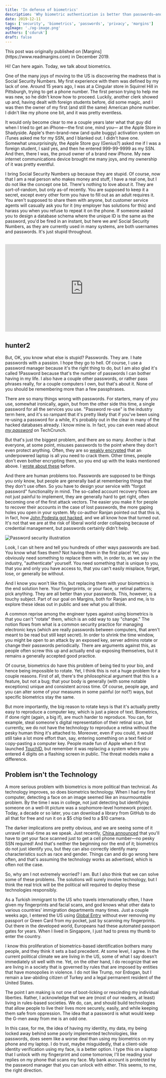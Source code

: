```yaml
---
title: 'In defense of biometrics'
description: 'Why biometric authentication is better than passwords—and how to think about the political implications of widespread biometric systems'
date: 2019-12-11
tags: ['security', 'biometrics', 'passwords', 'privacy', 'margins']
ogImage: './og-image.png'
authors: ['cduruk']
draft: false
---
```




<Callout variant="note">
This post was originally published on [Margins](https://www.readmargins.com) in December 2019.
</Callout>

Hi! Can here again. Today, we talk about biometrics.

One of the many joys of moving to the US is discovering the madness that is Social Security Numbers. My first experience with them was defined by my lack of one. Around 15 years ago, I was at a Cingular store in Squirrel Hill in Pittsburgh, trying to get a phone number. The first person trying to help me was new, so he didn't know how to proceed. Luckily, another clerk showed up and, having dealt with foreign students before, did some magic, and I was then the owner of my first (and still the same) American phone number. I didn't like my phone one bit, and it was pretty eventless.

It would only become clear to me a couple years later what that guy did when I tried to get an iPhone—the first one, mind you— at the Apple Store in Shadyside. Apple's then-brand-new (and quite buggy) activation system on iTunes asked me for my SSN, and I blanked out. I didn't have one. Somewhat unsurprisingly, the Apple Store guy (Genius?) asked me if I was a foreign student, I said yes, and then he entered 999-99-9999 as my SSN. And then, there I was, the proud owner of a brand new iPhone. My new internet communications device brought me many joys, and my ownership of it was pretty eventful.

I bring Social Security Numbers up because they are stupid. Of course, now that I am a real person who makes money and stuff, I have a real one, but I do not like the concept one bit. There's nothing to love about it. They are sort-of-random, but only as-of recently. You are supposed to keep it a secret, except every other form you have to fill out as an adult requires it. You aren't supposed to share them with anyone, but customer service agents will casually ask you for it (my employer has solutions for this) and harass you when you refuse to repeat it on the phone. If someone asked you to design a database schema where the unique ID is the same as the password, you'd be fired in an instant, but here we are! Social Security Numbers, as they are currently used in many systems, are both usernames and passwords. It's just stupid throughout.

<div style="position: relative; padding-bottom: 56.25%; height: 0; overflow: hidden; margin: 2rem 0;">
  <iframe src="https://www.youtube.com/embed/Erp8IAUouus" style="position: absolute; top: 0; left: 0; width: 100%; height: 100%;" frameborder="0" allow="accelerometer; autoplay; clipboard-write; encrypted-media; gyroscope; picture-in-picture" allowfullscreen></iframe>
</div>

## hunter2

But, OK, you know what else is stupid? Passwords. They are. I hate passwords with a passion. I hope they go to hell. Of course, I use a password manager because it's the right thing to do, but I am also glad it's called 1Password because that's the number of passwords I can bother having in my life. I also have a couple other passwords, or rather pass phrases really, for a couple computers I own, but that's about it. None of you should be remembering more than a few passphrases.

There are so many things wrong with passwords. For starters, many of you use, somewhat ironically, again, but from the other side this time, a single password for all the services you use. "Password re-use" is the industry term here, and it's so rampant that it's pretty likely that if you've been using re-using a password for a while, it's probably out in the clear in many of the hacked databases already. I know mine is. In fact, you can even read about [*my password*](https://techcrunch.com/2019/02/11/620-million-hacked-accounts-dark-web/) on TechCrunch.

But that's just the biggest problem, and there are so many. Another is that everyone, at some point, misuses passwords to the point where they don't even protect anything. Often, they are so [weakly encrypted](https://www.wired.com/story/facebook-passwords-plaintext-change-yours/) that an underpowered laptop is all you need to crack them. Other times, people don't even bother encrypting them, so you end up with the leaks mentioned above. I [wrote about these](https://www.readmargins.com/p/i-was-wrong-about-google-facebook) before.

And there are human problems too. Passwords are supposed to be things you only know, but people are generally bad at remembering things that they don't use often. So you have to design your service with "forgot password" functionality in mind. The so-called account recovery flows are not just painful to implement, they are generally hard to get right, often becoming one of the first attack vectors. The easier you make it for people to recover their accounts in the case of lost passwords, the more gaping holes you open in your system. My co-author Ranjan pointed out that this is, in fact, how [John Podesta got hacked](https://www.theguardian.com/us-news/2016/dec/14/dnc-hillary-clinton-emails-hacked-russia-aide-john-podesta), and we all know how that turned out. It's not that we are at the risk of liberal world order collapsing because of credential management, but passwords certainly didn't help.

<Image src={contentImage} alt="Password security illustration" />

Look, I can sit here and tell you hundreds of other ways passwords are bad. You know what fixes them? Not having them in the first place! Yet, you obviously need something to replace them with, in order to, as we say in the industry, "authenticate" yourself. You need something that is unique to you, that you and only you have access to, that you can't easily misplace, forget, lose, or generally be without.

And I know you won't like this, but replacing them with your biometrics is the end solution here. Your fingerprints, or your face, or retinal patterns; pick anything. They are all better than your passwords. This, however, is a touchy subject. Part of our goal on Margins, both for Ranjan and me, is to explore these ideas out in public and see what you all think.

A common reprise among the engineer types against using biometrics is that you can't "rotate" them, which is an odd way to say "change." The notion flows from what is a common security practice for managing electronic keys (which are really passwords between computers, that aren't meant to be read but still kept secret). In order to shrink the time window, you might be open to an attack by an exposed key, server admins rotate or change their passwords periodically. There are arguments against this, as people often screw this up and actually end up exposing themselves, but it remains a generally accepted good practice.

Of course, biometrics do have this problem of being tied to your bio, and hence being impossible to rotate. Yet, I think this is not a huge problem for a couple reasons. First of all, there's the philosophical argument that this is a feature, but not a bug; that your body is generally (with some notable exceptions) unique and consistent across time. Of course, people age, and you can alter some of your measures in some painful (or not?) ways, but specific biometrics stay the same.

But more importantly, the big reason to rotate keys is that it's actually pretty easy to reproduce a computer key, which is just a piece of text. Biometrics, if done right (again, a big if), are much harder to reproduce. You can, for example, steal someone's digital representation of their retinal scan, but currently, we do not have the technology to reproduce a retina without the pesky human thing it's attached to. Moreover, even if you could, it would still take a lot more effort than, say, entering something on a text field or copy-pasting a computer key. People made fun of Apple when it first launched [TouchID](https://en.wikipedia.org/wiki/Touch_ID), but remember it was replacing a system where you entered 4 digits on a flashing screen in public. The threat models make a difference.

## Problem isn't the Technology

A more serious problem with biometrics is more political than technical. As technology improves, so does biometrics technology. When I had my first computer, detecting a face on an image seemed like an insurmountable problem. By the time I was in college, not just detecting but identifying someone on a well-lit picture was a sophomore-level homework project. Today, a decade or so later, you can download a library from GitHub to do all that for free and run it on a $5 chip tied to a $10 camera.

The darker implications are pretty obvious, and we are seeing some of it unravel in real-time as we speak. Just recently, [China announced](https://www.bbc.com/news/world-asia-china-50587098) that you'll have to get your face scanned just to get a cell phone number—no pesky SSN required! And that's neither the beginning nor the end of it; biometrics do not just identify you, but they can also correctly identify many characteristics such as race and gender. Things can and do go wrong here often, and that's assuming the technology works as advertised, which is often not the case.

So, why am I not extremely worried? I am. But I also think that we can solve some of these problems. The solutions will surely involve technology, but I think the real trick will be the political will required to deploy these technologies responsibly.

As a Turkish immigrant to the US who travels internationally often, I have given my fingerprints and facial scans, and god knows what other data to various countries' immigration departments many times. Just a couple weeks ago, I entered the US using [Global Entry](https://www.cbp.gov/travel/trusted-traveler-programs/global-entry) without ever removing my passport or Green Card from my pocket, just by scanning my fingerprints. Out there in the developed world, Europeans had these automated passport gates for years. When I lived in Singapore, I just had to press my thumb to enter the country.

I know this proliferation of biometrics-based identification bothers many people, and they think it sets a bad precedent. At some level, I agree. In the current political climate we are living in the US, some of what I say doesn't immediately sit well with me. Yet, on the other hand, I do recognize that we are living in a society that is governed by rules that are imposed by entities that have monopolies in violence. I do not like Trump, nor Erdogan, but I remain a law-abiding citizen of Turkey and a legal permanent resident of the United States.

The point I am making is not one of boot-licking or rescinding my individual liberties. Rather, I acknowledge that we are (most of our readers, at least) living in rules-based societies. We do, can, and should build technologies that allow people to live their lives more securely, easily, and while keeping them safe from oppression. The idea that a password is what would keep the G-men away from me is an odd one.

In this case, for me, the idea of having my identity, my data, my being locked away behind some poorly implemented technologies, like passwords, does seem like a worse deal than using my biometrics on my phone and my laptop. I do trust, maybe misguidedly, that a client-side identity verification using my face, is a better option. I type this on a laptop that I unlock with my fingerprint and come tomorrow, I'll be reading your replies on my phone that scans my face. My bank account is protected by the password manager that you can unlock with either. This seems, to me, the right direction.
